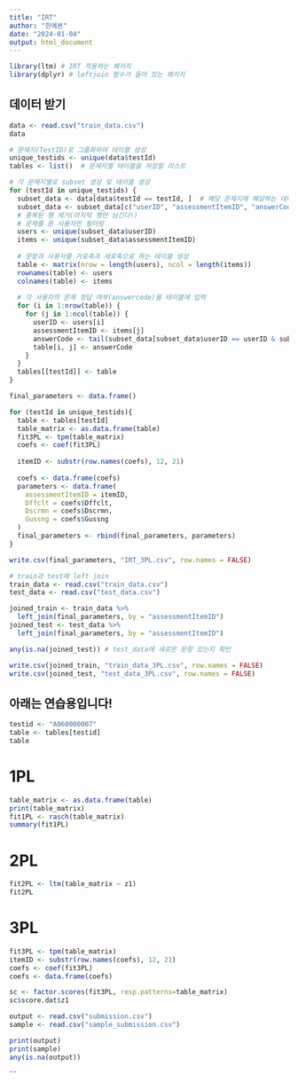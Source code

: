 ```yaml
---
title: "IRT"
author: "한예본"
date: "2024-01-04"
output: html_document
---
```


```r
library(ltm) # IRT 적용하는 패키지
library(dplyr) # leftjoin 함수가 들어 있는 패키지
```

## 데이터 받기
```r
data <- read.csv("train_data.csv")
data
```

```r
# 문제지(TestID)로 그룹화하여 테이블 생성
unique_testids <- unique(data$testId)
tables <- list()  # 문제지별 테이블을 저장할 리스트
```

```r
# 각 문제지별로 subset 생성 및 테이블 생성
for (testId in unique_testids) {
  subset_data <- data[data$testId == testId, ]  # 해당 문제지에 해당하는 데이터 subset
  subset_data <- subset_data[c("userID", "assessmentItemID", "answerCode")]
  # 중복된 행 제거(마지막 행만 남긴다!)
  # 문제를 푼 사용자만 필터링
  users <- unique(subset_data$userID)
  items <- unique(subset_data$assessmentItemID)
  
  # 문항과 사용자를 가로축과 세로축으로 하는 테이블 생성
  table <- matrix(nrow = length(users), ncol = length(items))
  rownames(table) <- users
  colnames(table) <- items
  
  # 각 사용자의 문제 정답 여부(answercode)를 테이블에 입력
  for (i in 1:nrow(table)) {
    for (j in 1:ncol(table)) {
      userID <- users[i]
      assessmentItemID <- items[j]
      answerCode <- tail(subset_data[subset_data$userID == userID & subset_data$assessmentItemID == assessmentItemID, "answerCode"], n = 1)
      table[i, j] <- answerCode
    }
  }
  tables[[testId]] <- table
}
```

```r
final_parameters <- data.frame()

for (testId in unique_testids){
  table <- tables[testId]
  table_matrix <- as.data.frame(table)
  fit3PL <- tpm(table_matrix)
  coefs <- coef(fit3PL)
  
  itemID <- substr(row.names(coefs), 12, 21)
  
  coefs <- data.frame(coefs)
  parameters <- data.frame(
    assessmentItemID = itemID,
    Dffclt = coefs$Dffclt,
    Dscrmn = coefs$Dscrmn,
    Gussng = coefs$Gussng
  )
  final_parameters <- rbind(final_parameters, parameters)
}
```
```r
write.csv(final_parameters, "IRT_3PL.csv", row.names = FALSE)
```

```r
# train과 test에 left join
train_data <- read.csv("train_data.csv")
test_data <- read.csv("test_data.csv")

joined_train <- train_data %>%
  left_join(final_parameters, by = "assessmentItemID")
joined_test <- test_data %>%
  left_join(final_parameters, by = "assessmentItemID")
```

```r
any(is.na(joined_test)) # test_data에 새로운 문항 있는지 확인
```


```r
write.csv(joined_train, "train_data_3PL.csv", row.names = FALSE)
write.csv(joined_test, "test_data_3PL.csv", row.names = FALSE)
```
## 아래는 연습용입니다!

```r
testid <- "A060000007"
table <- tables[testid]
table
```

# 1PL
```r
table_matrix <- as.data.frame(table)
print(table_matrix)
fit1PL <- rasch(table_matrix)
summary(fit1PL)
```
# 2PL
```r
fit2PL <- ltm(table_matrix ~ z1)
fit2PL
```

# 3PL
```r
fit3PL <- tpm(table_matrix)
itemID <- substr(row.names(coefs), 12, 21)
coefs <- coef(fit3PL)
coefs <- data.frame(coefs)
```
```r
sc <- factor.scores(fit3PL, resp.patterns=table_matrix)
sc$score.dat$z1
```

```r
output <- read.csv("submission.csv")
sample <- read.csv("sample_submission.csv")
```


```r
print(output)
print(sample)
any(is.na(output))
```
```


